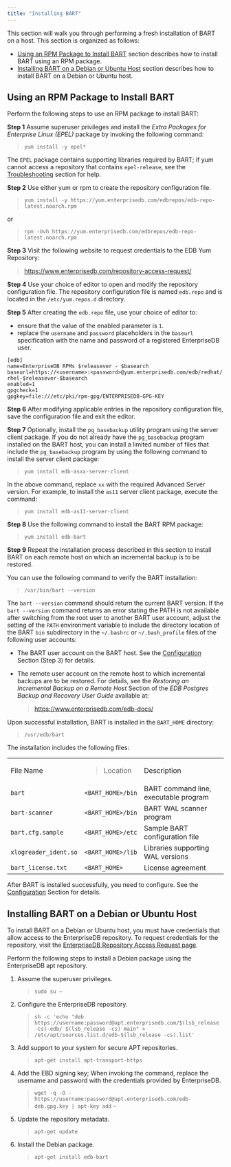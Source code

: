 ```yaml
---
title: "Installing BART"
---
```




This section will walk you through performing a fresh installation of BART on a host. This section is organized as follows:

  - [Using an RPM Package to Install BART](02_installing_bart_using_an_rpm_package#installing_bart_using_an_rpm_package) section describes how to install BART using an RPM package.
  - [Installing BART on a Debian or Ubuntu Host](02_installing_bart_using_an_rpm_package#installing_bart_on_a_debian_or_ubuntu_host) section describes how to install BART on a Debian or Ubuntu host.

<div id="installing_bart_using_an_rpm_package" class="registered_link"></div>

## Using an RPM Package to Install BART

Perform the following steps to use an RPM package to install BART:

**Step 1** Assume superuser privileges and install the *Extra Packages for Enterprise Linux (EPEL)* package by invoking the following command:

> `yum install -y epel*`

The `EPEL` package contains supporting libraries required by BART; if yum cannot access a repository that contains `epel-release`, see the [Troubleshooting](04_troubleshooting#troubleshooting) section for help.

**Step 2** Use either yum or rpm to create the repository configuration file.

> `yum install -y https://yum.enterprisedb.com/edbrepos/edb-repo-latest.noarch.rpm`

or

> `rpm -Uvh https://yum.enterprisedb.com/edbrepos/edb-repo-latest.noarch.rpm`

**Step 3** Visit the following website to request credentials to the EDB Yum Repository:

> <https://www.enterprisedb.com/repository-access-request/>

**Step 4** Use your choice of editor to open and modify the repository configuration file. The repository configuration file is named `edb.repo` and is located in the `/etc/yum.repos.d` directory.

**Step 5** After creating the `edb.repo` file, use your choice of editor to:

  - ensure that the value of the enabled parameter is `1`.
  - replace the `username` and `password` placeholders in the `baseurl` specification with the name and password of a registered EnterpriseDB user.

<!-- end list -->

``` text
[edb]
name=EnterpriseDB RPMs $releasever - $basearch
baseurl=https://<username>:<password>@yum.enterprisedb.com/edb/redhat/
rhel-$releasever-$basearch
enabled=1
gpgcheck=1
gpgkey=file:///etc/pki/rpm-gpg/ENTERPRISEDB-GPG-KEY
```

**Step 6** After modifying applicable entries in the repository configuration file, save the configuration file and exit the editor.

**Step 7** Optionally, install the `pg_basebackup` utility program using the server client package. If you do not already have the `pg_basebackup` program installed on the BART host, you can install a limited number of files that include the `pg_basebackup` program by using the following command to install the server client package:

> `yum install edb-asxx-server-client`

In the above command, replace `xx` with the required Advanced Server version. For example, to install the `as11` server client package, execute the command:

> `yum install edb-as11-server-client`

**Step 8** Use the following command to install the BART RPM package:

> `yum install edb-bart`

**Step 9** Repeat the installation process described in this section to install BART on each remote host on which an incremental backup is to be restored.

You can use the following command to verify the BART installation:

> `/usr/bin/bart --version`

The `bart --version` command should return the current BART version. If the `bart --version` command returns an error stating the PATH is not available after switching from the root user to another BART user account, adjust the setting of the `PATH` environment variable to include the directory location of the BART `bin` subdirectory in the `~/.bashrc` or `~/.bash_profile` files of the following user accounts:

  - The BART user account on the BART host. See the [Configuration](03_configuration#configuration) Section (Step 3) for details.

  - The remote user account on the remote host to which incremental backups are to be restored. For details, see the *Restoring an Incremental Backup on a Remote Host* Section of the *EDB Postgres Backup and Recovery User Guide* available at:
    
    > <https://www.enterprisedb.com/edb-docs/>

Upon successful installation, BART is installed in the `BART_HOME` directory:

> `/usr/edb/bart`

The installation includes the following files:

<div class="table-with-scroll">
<table>
<colgroup>
<col style="width: 31%" />
<col style="width: 22%" />
<col style="width: 45%" />
</colgroup>
<tbody>
<tr class="odd">
<td>File Name</td>
<td><blockquote>
<p>Location</p>
</blockquote></td>
<td>Description</td>
</tr>
<tr class="even">
<td><code>bart</code></td>
<td><code>&lt;BART_HOME&gt;/bin</code></td>
<td>BART command line, executable program</td>
</tr>
<tr class="odd">
<td><code>bart-scanner</code></td>
<td><code>&lt;BART_HOME&gt;/bin</code></td>
<td>BART WAL scanner program</td>
</tr>
<tr class="even">
<td><code>bart.cfg.sample</code></td>
<td><code>&lt;BART_HOME&gt;/etc</code></td>
<td>Sample BART configuration file</td>
</tr>
<tr class="odd">
<td><code>xlogreader_ident.so</code></td>
<td><code>&lt;BART_HOME&gt;/lib</code></td>
<td>Libraries supporting WAL versions</td>
</tr>
<tr class="even">
<td><code>bart_license.txt</code></td>
<td><code>&lt;BART_HOME&gt;</code></td>
<td>License agreement</td>
</tr>
</tbody>
</table>
</div>

After BART is installed successfully, you need to configure. See the [Configuration](03_configuration#configuration) Section for details.

<div id="installing_bart_on_a_debian_or_ubuntu_host" class="registered_link"></div>

## Installing BART on a Debian or Ubuntu Host

To install BART on a Debian or Ubuntu host, you must have credentials that allow access to the EnterpriseDB repository. To request credentials for the repository, visit the [EnterpriseDB Repository Access Request page](https://www.enterprisedb.com/repository-access-request/).

Perform the following steps to install a Debian package using the EnterpriseDB apt repository.

1.  Assume the superuser privileges.
    
    > `sudo su –`

2.  Configure the EnterpriseDB repository.
    
    > `sh -c 'echo "deb https://username:password@apt.enterprisedb.com/$(lsb_release -cs)-edb/ $(lsb_release -cs) main" > /etc/apt/sources.list.d/edb-$(lsb_release -cs).list'`

3.  Add support to your system for secure APT repositories.
    
    > `apt-get install apt-transport-https`

4.  Add the EBD signing key; When invoking the command, replace the username and password with the credentials provided by EnterpriseDB.
    
    > `wget -q -O - https://username:password@apt.enterprisedb.com/edb-deb.gpg.key | apt-key add` –

5.  Update the repository metadata.
    
    > `apt-get update`

6.  Install the Debian package.
    
    > `apt-get install edb-bart`

